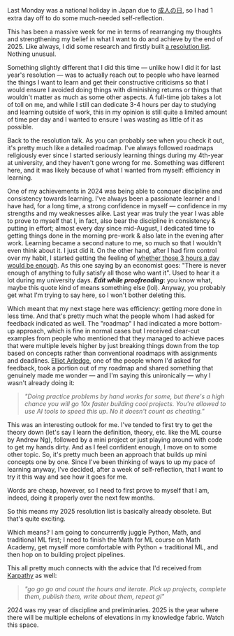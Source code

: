 
Last Monday was a national holiday in Japan due to [成人の日](https://en.wikipedia.org/wiki/Coming_of_Age_Day), so I had 1 extra day off to do some much-needed self-reflection.

This has been a massive week for me in terms of rearranging my thoughts and strengthening my belief in what I want to do and achieve by the end of 2025. Like always, I did some research and firstly built [a resolution list](https://github.com/sumitdotml/resolution-for-2025). Nothing unusual.

Something slightly different that I did this time — unlike how I did it for last year's resolution — was to actually reach out to people who have learned the things I want to learn and get their constructive criticisms so that I would ensure I avoided doing things with diminishing returns or things that wouldn't matter as much as some other aspects. A full-time job takes a lot of toll on me, and while I still can dedicate 3-4 hours per day to studying and learning outside of work, this in my opinion is still quite a limited amount of time per day and I wanted to ensure I was wasting as little of it as possible.

Back to the resolution talk. As you can probably see when you check it out, it's pretty much like a detailed roadmap. I've always followed roadmaps religiously ever since I started seriously learning things during my 4th-year at university, and they haven't gone wrong for me. Something was different here, and it was likely because of what I wanted from myself: efficiency in learning.

One of my achievements in 2024 was being able to conquer discipline and consistency towards learning. I've always been a passionate learner and I have had, for a long time, a strong confidence in myself — confidence in my strengths and my weaknesses alike. Last year was truly the year I was able to prove to myself that I, in fact, also bear the discipline in consistency & putting in effort; almost every day since mid-August, I dedicated time to getting things done in the morning pre-work & also late in the evening after work. Learning became a second nature to me, so much so that I wouldn't even think about it. I just did it. On the other hand, after I had firm control over my habit, I started getting the feeling of [whether those 3 hours a day would be enough](https://x.com/sumitdotml/status/1851834662202802299). As this one saying by an economist goes: "There is never enough of anything to fully satisfy all those who want it". Used to hear it a lot during my university days. ___Edit while proofreading___: you know what, maybe this quote kind of means something else (lol). Anyway, you probably get what I'm trying to say here, so I won't bother deleting this.


Which meant that my next stage here was efficiency: getting more done in less time. And that's pretty much what the people whom I had asked for feedback indicated as well. The "roadmap" I had indicated a more bottom-up approach, which is fine in normal cases but I received clear-cut examples from people who mentioned that they managed to achieve paces that were multiple levels higher by just breaking things down from the top based on concepts rather than conventional roadmaps with assignments and deadlines. [Elliot Arledge](https://x.com/elliotarledge), one of the people whom I'd asked for feedback, took a portion out of my roadmap and shared something that genuinely made me wonder — and I'm saying this unironically — why I wasn't already doing it: 

> _"Doing practice problems by hand works for some, but there's a high chance you will go 10x faster building cool projects. You're allowed to use AI tools to speed this up. No it doesn't count as cheating."_

This was an interesting outlook for me. I've tended to first try to get the theory down (let's say I learn the definition, theory, etc. like the ML course by Andrew Ng), followed by a mini project or just playing around with code to get my hands dirty. And as I feel confident enough, I move on to some other topic. So, it's pretty much been an approach that builds up mini concepts one by one. Since I've been thinking of ways to up my pace of learning anyway, I've decided, after a week of self-reflection, that I want to try it this way and see how it goes for me.

Words are cheap, however, so I need to first prove to myself that I am, indeed, doing it properly over the next few months.

So this means my 2025 resolution list is basically already obsolete. But that's quite exciting.

Which means? I am going to concurrently juggle Python, Math, and traditional ML first; I need to finish the Math for ML course on Math Academy, get myself more comfortable with Python + traditional ML, and then hop on to building project pipelines.

This all pretty much connects with the advice that I'd received from [Karpathy](https://x.com/karpathy) as well:

> _"go go go and count the hours and iterate. Pick up projects, complete them, publish them, write about them, repeat gl"_

2024 was my year of discipline and preliminaries. 2025 is the year where there will be multiple echelons of elevations in my knowledge fabric. Watch this space.
